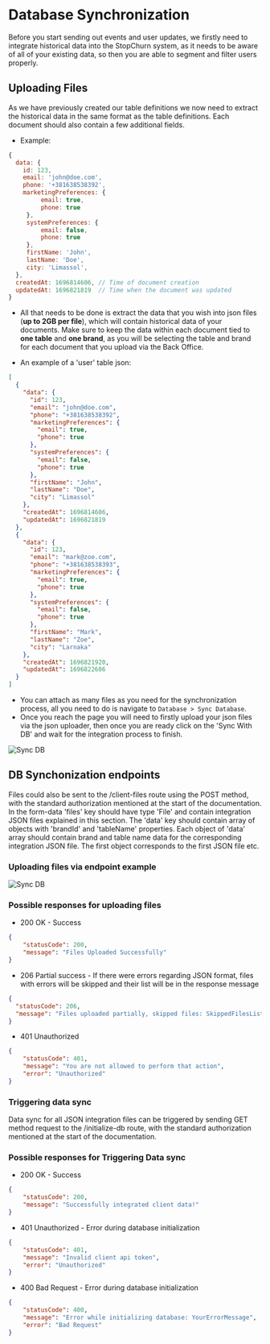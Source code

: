 # Database Synchronization

Before you start sending out events and user updates, we firstly need to integrate historical data into the StopChurn system,
as it needs to be aware of all of your existing data, so then you are able to segment and filter users properly.

## Uploading Files

As we have previously created our table definitions we now need to extract the historical data in the same format as the table definitions.
Each document should also contain a few additional fields.

- Example:

```js
{
  data: {
    id: 123,
    email: 'john@doe.com',
    phone: '+381638538392',
    marketingPreferences: {
         email: true,
         phone: true
     },
     systemPreferences: {
         email: false,
         phone: true
     },
     firstName: 'John',
     lastName: 'Doe',
     city: 'Limassol',
  },
  createdAt: 1696814606, // Time of document creation
  updatedAt: 1696821819  // Time when the document was updated
}
```

- All that needs to be done is extract the data that you wish into json files (**up to 2GB per file**), which will contain historical data of your documents.
  Make sure to keep the data within each document tied to **one table** and **one brand**,
  as you will be selecting the table and brand for each document that you upload via the Back Office.

- An example of a 'user' table json:

```json
[
  {
    "data": {
      "id": 123,
      "email": "john@doe.com",
      "phone": "+381638538392",
      "marketingPreferences": {
        "email": true,
        "phone": true
      },
      "systemPreferences": {
        "email": false,
        "phone": true
      },
      "firstName": "John",
      "lastName": "Doe",
      "city": "Limassol"
    },
    "createdAt": 1696814606,
    "updatedAt": 1696821819
  },
  {
    "data": {
      "id": 123,
      "email": "mark@zoe.com",
      "phone": "+381638538393",
      "marketingPreferences": {
        "email": true,
        "phone": true
      },
      "systemPreferences": {
        "email": false,
        "phone": true
      },
      "firstName": "Mark",
      "lastName": "Zoe",
      "city": "Larnaka"
    },
    "createdAt": 1696821920,
    "updatedAt": 1696822606
  }
]
```

- You can attach as many files as you need for the synchronization process, all you need to do is navigate to `Database > Sync Database`.
- Once you reach the page you will need to firstly upload your json files via the json uploader, then once you are ready click on the 'Sync With DB' and wait for the integration process to finish.

![Sync DB](images/database-sync.gif)

## DB Synchonization endpoints

Files could also be sent to the /client-files route using the POST method, with the standard authorization mentioned at the start of the documentation. 
In the form-data 'files' key should have type 'File' and contain integration JSON files explained in this section.
The 'data' key should contain array of objects with 'brandId' and 'tableName' properties. Each object of 'data' array should contain brand and table name data for the corresponding integration JSON file. The first object corresponds to the first JSON file etc. 

### Uploading files via endpoint example

![Sync DB](images/file-upload-example.png)


### Possible responses for uploading files
- 200 OK - Success
```json
{
    "statusCode": 200,
    "message": "Files Uploaded Successfully"
}
```

- 206 Partial success - If there were errors regarding JSON format, files with errors will be skipped and their list will be in the response message
```json
{
  "statusCode": 206,
  "message": "Files uploaded partially, skipped files: SkippedFilesList"
}
```

- 401 Unauthorized
```json
{
    "statusCode": 401,
    "message": "You are not allowed to perform that action",
    "error": "Unauthorized"
}
```

### Triggering data sync

Data sync for all JSON integration files can be triggered by sending GET method request to the /initialize-db route, with the standard authorization mentioned at the start of the documentation.

### Possible responses for Triggering Data sync

- 200 OK - Success

```json
{
    "statusCode": 200,
    "message": "Successfully integrated client data!"
}
```

- 401 Unauthorized - Error during database initialization

```json
{
    "statusCode": 401,
    "message": "Invalid client api token",
    "error": "Unauthorized"
}
```

- 400 Bad Request - Error during database initialization

```json
{
    "statusCode": 400,
    "message": "Error while initializing database: YourErrorMessage",
    "error": "Bad Request"
}
```
